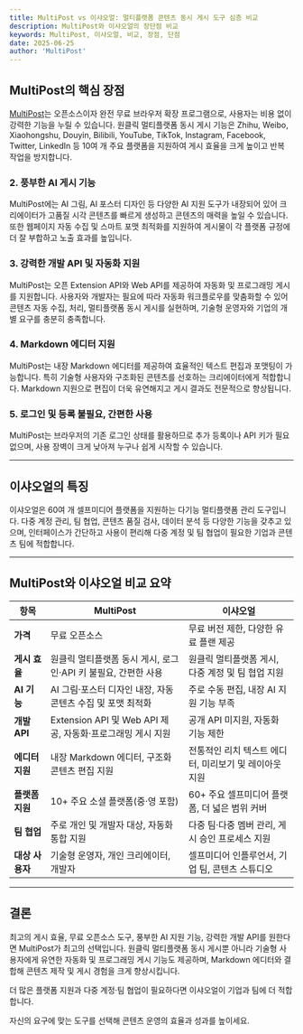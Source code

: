 ```yaml
---
title: MultiPost vs 이샤오얼: 멀티플랫폼 콘텐츠 동시 게시 도구 심층 비교
description: MultiPost와 이샤오얼의 장단점 비교
keywords: MultiPost, 이샤오얼, 비교, 장점, 단점
date: 2025-06-25
author: 'MultiPost'
---
```


## MultiPost의 핵심 장점

[MultiPost](https://multipost.app)는 오픈소스이자 완전 무료 브라우저 확장 프로그램으로, 사용자는 비용 없이 강력한 기능을 누릴 수 있습니다. 원클릭 멀티플랫폼 동시 게시 기능은 Zhihu, Weibo, Xiaohongshu, Douyin, Bilibili, YouTube, TikTok, Instagram, Facebook, Twitter, LinkedIn 등 10여 개 주요 플랫폼을 지원하여 게시 효율을 크게 높이고 반복 작업을 방지합니다.

### 2. 풍부한 AI 게시 기능

MultiPost에는 AI 그림, AI 포스터 디자인 등 다양한 AI 지원 도구가 내장되어 있어 크리에이터가 고품질 시각 콘텐츠를 빠르게 생성하고 콘텐츠의 매력을 높일 수 있습니다. 또한 웹페이지 자동 수집 및 스마트 포맷 최적화를 지원하여 게시물이 각 플랫폼 규정에 더 잘 부합하고 노출 효과를 높입니다.

### 3. 강력한 개발 API 및 자동화 지원

MultiPost는 오픈 Extension API와 Web API를 제공하여 자동화 및 프로그래밍 게시를 지원합니다. 사용자와 개발자는 필요에 따라 자동화 워크플로우를 맞춤화할 수 있어 콘텐츠 자동 수집, 처리, 멀티플랫폼 동시 게시를 실현하며, 기술형 운영자와 기업의 개별 요구를 충분히 충족합니다.

### 4. Markdown 에디터 지원

MultiPost는 내장 Markdown 에디터를 제공하여 효율적인 텍스트 편집과 포맷팅이 가능합니다. 특히 기술형 사용자와 구조화된 콘텐츠를 선호하는 크리에이터에게 적합합니다. Markdown 지원으로 편집이 더욱 유연해지고 게시 결과도 전문적으로 향상됩니다.

### 5. 로그인 및 등록 불필요, 간편한 사용

MultiPost는 브라우저의 기존 로그인 상태를 활용하므로 추가 등록이나 API 키가 필요 없으며, 사용 장벽이 크게 낮아져 누구나 쉽게 시작할 수 있습니다.

---

## 이샤오얼의 특징

이샤오얼은 60여 개 셀프미디어 플랫폼을 지원하는 다기능 멀티플랫폼 관리 도구입니다. 다중 계정 관리, 팀 협업, 콘텐츠 품질 검사, 데이터 분석 등 다양한 기능을 갖추고 있으며, 인터페이스가 간단하고 사용이 편리해 다중 계정 및 팀 협업이 필요한 기업과 콘텐츠 팀에 적합합니다.

---

## MultiPost와 이샤오얼 비교 요약

| 항목               | MultiPost                                   | 이샤오얼                                           |
|--------------------|---------------------------------------------|-------------------------------------------------|
| **가격**            | 무료 오픈소스                                 | 무료 버전 제한, 다양한 유료 플랜 제공                       |
| **게시 효율**        | 원클릭 멀티플랫폼 동시 게시, 로그인·API 키 불필요, 간편한 사용 | 원클릭 멀티플랫폼 게시, 다중 계정 및 팀 협업 지원               |
| **AI 기능**         | AI 그림·포스터 디자인 내장, 자동 콘텐츠 수집 및 포맷 최적화     | 주로 수동 편집, 내장 AI 지원 기능 부족                         |
| **개발 API**        | Extension API 및 Web API 제공, 자동화·프로그래밍 게시 지원 | 공개 API 미지원, 자동화 기능 제한                              |
| **에디터 지원**      | 내장 Markdown 에디터, 구조화 콘텐츠 편집 지원           | 전통적인 리치 텍스트 에디터, 미리보기 및 레이아웃 지원             |
| **플랫폼 지원**      | 10+ 주요 소셜 플랫폼(중·영 포함)                    | 60+ 주요 셀프미디어 플랫폼, 더 넓은 범위 커버                     |
| **팀 협업**         | 주로 개인 및 개발자 대상, 자동화 통합 지원                 | 다중 팀·다중 멤버 관리, 게시 승인 프로세스 지원                     |
| **대상 사용자**      | 기술형 운영자, 개인 크리에이터, 개발자                     | 셀프미디어 인플루언서, 기업 팀, 콘텐츠 스튜디오                       |

---

## 결론

최고의 게시 효율, 무료 오픈소스 도구, 풍부한 AI 지원 기능, 강력한 개발 API를 원한다면 MultiPost가 최고의 선택입니다. 원클릭 멀티플랫폼 동시 게시뿐 아니라 기술형 사용자에게 유연한 자동화 및 프로그래밍 게시 기능도 제공하며, Markdown 에디터와 결합해 콘텐츠 제작 및 게시 경험을 크게 향상시킵니다.

더 많은 플랫폼 지원과 다중 계정·팀 협업이 필요하다면 이샤오얼이 기업과 팀에 더 적합합니다.

자신의 요구에 맞는 도구를 선택해 콘텐츠 운영의 효율과 성과를 높이세요. 